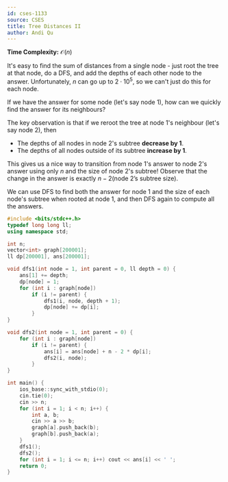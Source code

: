```yaml
---
id: cses-1133
source: CSES
title: Tree Distances II
author: Andi Qu
---
```


**Time Complexity:** $\mathcal O(n)$

It's easy to find the sum of distances from a single node - just root the tree
at that node, do a DFS, and add the depths of each other node to the answer.
Unfortunately, $n$ can go up to $2 \cdot 10^5$, so we can't just do this for
each node.

If we have the answer for some node (let's say node 1), how can we quickly find
the answer for its neighbours?

The key observation is that if we reroot the tree at node 1's neighbour (let's
say node 2), then

- The depths of all nodes in node 2's subtree **decrease by 1**.
- The depths of all nodes outside of its subtree **increase by 1**.

This gives us a nice way to transition from node 1's answer to node 2's answer
using only $n$ and the size of node 2's subtree! Observe that the change in the
answer is exactly $n - 2(\text{node 2's subtree size})$.

We can use DFS to find both the answer for node 1 and the size of each node's
subtree when rooted at node 1, and then DFS again to compute all the answers.

```cpp
#include <bits/stdc++.h>
typedef long long ll;
using namespace std;

int n;
vector<int> graph[200001];
ll dp[200001], ans[200001];

void dfs1(int node = 1, int parent = 0, ll depth = 0) {
	ans[1] += depth;
	dp[node] = 1;
	for (int i : graph[node])
		if (i != parent) {
			dfs1(i, node, depth + 1);
			dp[node] += dp[i];
		}
}

void dfs2(int node = 1, int parent = 0) {
	for (int i : graph[node])
		if (i != parent) {
			ans[i] = ans[node] + n - 2 * dp[i];
			dfs2(i, node);
		}
}

int main() {
	ios_base::sync_with_stdio(0);
	cin.tie(0);
	cin >> n;
	for (int i = 1; i < n; i++) {
		int a, b;
		cin >> a >> b;
		graph[a].push_back(b);
		graph[b].push_back(a);
	}
	dfs1();
	dfs2();
	for (int i = 1; i <= n; i++) cout << ans[i] << ' ';
	return 0;
}
```
